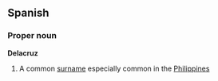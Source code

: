 ==Spanish==
===Proper noun===
'''Delacruz'''
#A common [[surname]] especially common in the [[Philippines]]